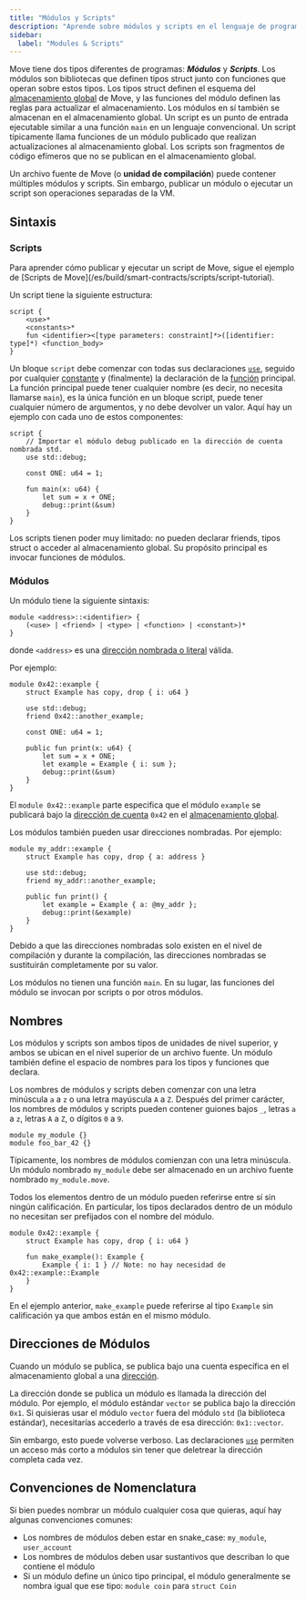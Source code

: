 ```yaml
---
title: "Módulos y Scripts"
description: "Aprende sobre módulos y scripts en el lenguaje de programación Move para el desarrollo de contratos inteligentes en Aptos."
sidebar:
  label: "Modules & Scripts"
---
```



Move tiene dos tipos diferentes de programas: **_Módulos_** y **_Scripts_**. Los módulos son bibliotecas que definen tipos struct junto con funciones que operan sobre estos tipos. Los tipos struct definen el esquema del [almacenamiento global](/es/build/smart-contracts/book/global-storage-structure) de Move, y las funciones del módulo definen las reglas para actualizar el almacenamiento. Los módulos en sí también se almacenan en el almacenamiento global. Un script es un punto de entrada ejecutable similar a una función `main` en un lenguaje convencional. Un script típicamente llama funciones de un módulo publicado que realizan actualizaciones al almacenamiento global. Los scripts son fragmentos de código efímeros que no se publican en el almacenamiento global.

Un archivo fuente de Move (o **unidad de compilación**) puede contener múltiples módulos y scripts. Sin embargo, publicar un módulo o ejecutar un script son operaciones separadas de la VM.

## Sintaxis

### Scripts

<Aside type="note">
  Para aprender cómo publicar y ejecutar un script de Move, sigue el ejemplo de [Scripts de Move](/es/build/smart-contracts/scripts/script-tutorial).
</Aside>

Un script tiene la siguiente estructura:

```text
script {
    <use>*
    <constants>*
    fun <identifier><[type parameters: constraint]*>([identifier: type]*) <function_body>
}
```

Un bloque `script` debe comenzar con todas sus declaraciones [`use`](/es/build/smart-contracts/book/uses), seguido por cualquier [constante](/es/build/smart-contracts/book/constants) y (finalmente) la declaración de la [función](/es/build/smart-contracts/book/functions) principal.
La función principal puede tener cualquier nombre (es decir, no necesita llamarse `main`), es la única función en un bloque script, puede tener cualquier número de argumentos, y no debe devolver un valor. Aquí hay un ejemplo con cada uno de estos componentes:

```move
script {
    // Importar el módulo debug publicado en la dirección de cuenta nombrada std.
    use std::debug;

    const ONE: u64 = 1;

    fun main(x: u64) {
        let sum = x + ONE;
        debug::print(&sum)
    }
}
```

Los scripts tienen poder muy limitado: no pueden declarar friends, tipos struct o acceder al almacenamiento global. Su propósito principal es invocar funciones de módulos.

### Módulos

Un módulo tiene la siguiente sintaxis:

```move
module <address>::<identifier> {
    (<use> | <friend> | <type> | <function> | <constant>)*
}
```

donde `<address>` es una [dirección nombrada o literal](/es/build/smart-contracts/book/address) válida.

Por ejemplo:

```move
module 0x42::example {
    struct Example has copy, drop { i: u64 }

    use std::debug;
    friend 0x42::another_example;

    const ONE: u64 = 1;

    public fun print(x: u64) {
        let sum = x + ONE;
        let example = Example { i: sum };
        debug::print(&sum)
    }
}
```

El `module 0x42::example` parte especifica que el módulo `example` se publicará bajo la [dirección de cuenta](/es/build/smart-contracts/book/address) `0x42` en el [almacenamiento global](/es/build/smart-contracts/book/global-storage-structure).

Los módulos también pueden usar direcciones nombradas. Por ejemplo:

```move
module my_addr::example {
    struct Example has copy, drop { a: address }

    use std::debug;
    friend my_addr::another_example;

    public fun print() {
        let example = Example { a: @my_addr };
        debug::print(&example)
    }
}
```

Debido a que las direcciones nombradas solo existen en el nivel de compilación y durante la compilación, las direcciones nombradas se sustituirán completamente por su valor.

Los módulos no tienen una función `main`. En su lugar, las funciones del módulo se invocan por scripts o por otros módulos.

## Nombres

Los módulos y scripts son ambos tipos de unidades de nivel superior, y ambos se ubican en el nivel superior de un archivo fuente. Un módulo también define el espacio de nombres para los tipos y funciones que declara.

Los nombres de módulos y scripts deben comenzar con una letra minúscula `a` a `z` o una letra mayúscula `A` a `Z`. Después del primer carácter, los nombres de módulos y scripts pueden contener guiones bajos `_`, letras `a` a `z`, letras `A` a `Z`, o dígitos `0` a `9`.

```move
module my_module {}
module foo_bar_42 {}
```

Típicamente, los nombres de módulos comienzan con una letra minúscula. Un módulo nombrado `my_module` debe ser almacenado en un archivo fuente nombrado `my_module.move`.

Todos los elementos dentro de un módulo pueden referirse entre sí sin ningún calificación. En particular, los tipos declarados dentro de un módulo no necesitan ser prefijados con el nombre del módulo.

```move
module 0x42::example {
    struct Example has copy, drop { i: u64 }

    fun make_example(): Example {
        Example { i: 1 } // Note: no hay necesidad de 0x42::example::Example
    }
}
```

En el ejemplo anterior, `make_example` puede referirse al tipo `Example` sin calificación ya que ambos están en el mismo módulo.

## Direcciones de Módulos

Cuando un módulo se publica, se publica bajo una cuenta específica en el almacenamiento global a una [dirección](/es/build/smart-contracts/book/address).

La dirección donde se publica un módulo es llamada la dirección del módulo. Por ejemplo, el módulo estándar `vector` se publica bajo la dirección `0x1`. Si quisieras usar el módulo `vector` fuera del módulo `std` (la biblioteca estándar), necesitarías accederlo a través de esa dirección: `0x1::vector`.

Sin embargo, esto puede volverse verboso. Las declaraciones [`use`](/es/build/smart-contracts/book/uses) permiten un acceso más corto a módulos sin tener que deletrear la dirección completa cada vez.

## Convenciones de Nomenclatura

Si bien puedes nombrar un módulo cualquier cosa que quieras, aquí hay algunas convenciones comunes:

- Los nombres de módulos deben estar en snake\_case: `my_module`, `user_account`
- Los nombres de módulos deben usar sustantivos que describan lo que contiene el módulo
- Si un módulo define un único tipo principal, el módulo generalmente se nombra igual que ese tipo: `module coin` para `struct Coin`
